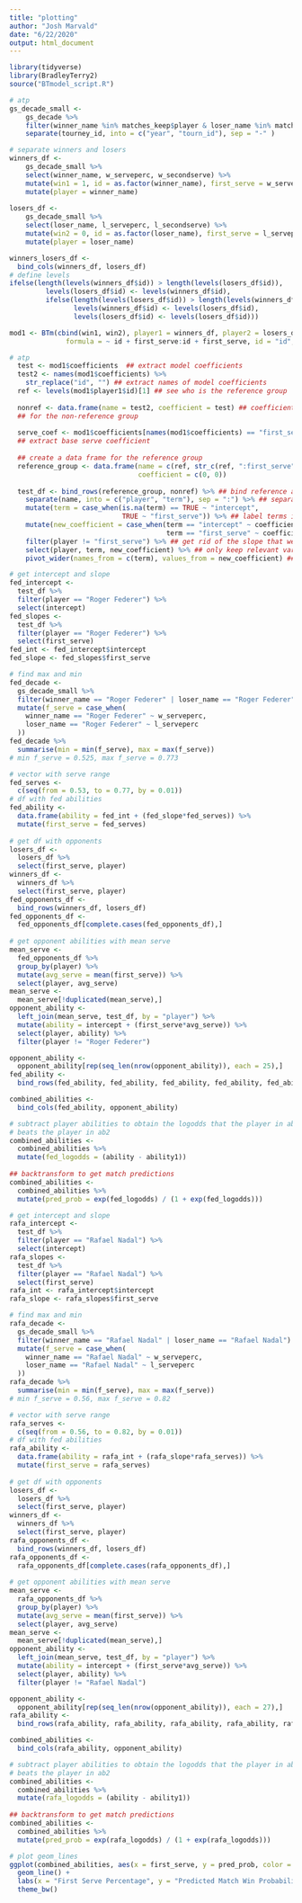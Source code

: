```yaml
---
title: "plotting"
author: "Josh Marvald"
date: "6/22/2020"
output: html_document
---
```




```r
library(tidyverse)
library(BradleyTerry2)
source("BTmodel_script.R")
```



```r
# atp
gs_decade_small <- 
    gs_decade %>%
    filter(winner_name %in% matches_keep$player & loser_name %in% matches_keep$player) %>%
    separate(tourney_id, into = c("year", "tourn_id"), sep = "-" )

# separate winners and losers
winners_df <-
    gs_decade_small %>%
    select(winner_name, w_serveperc, w_secondserve) %>%
    mutate(win1 = 1, id = as.factor(winner_name), first_serve = w_serveperc) %>%
    mutate(player = winner_name)
  
losers_df <-
    gs_decade_small %>%
    select(loser_name, l_serveperc, l_secondserve) %>%
    mutate(win2 = 0, id = as.factor(loser_name), first_serve = l_serveperc) %>%
    mutate(player = loser_name)

winners_losers_df <-
  bind_cols(winners_df, losers_df)
# define levels
ifelse(length(levels(winners_df$id)) > length(levels(losers_df$id)), 
         levels(losers_df$id) <- levels(winners_df$id), 
         ifelse(length(levels(losers_df$id)) > length(levels(winners_df$id)),
                levels(winners_df$id) <- levels(losers_df$id),
                levels(losers_df$id) <- levels(losers_df$id)))

mod1 <- BTm(cbind(win1, win2), player1 = winners_df, player2 = losers_df, 
              formula = ~ id + first_serve:id + first_serve, id = "id", data = gs_decade_small)
```


```r
# atp
  test <- mod1$coefficients  ## extract model coefficients
  test2 <- names(mod1$coefficients) %>%
    str_replace("id", "") ## extract names of model coefficients
  ref <- levels(mod1$player1$id)[1] ## see who is the reference group
  
  nonref <- data.frame(name = test2, coefficient = test) ## coefficients
  ## for the non-reference group
  
  serve_coef <- mod1$coefficients[names(mod1$coefficients) == "first_serve"]
  ## extract base serve coefficient
  
  ## create a data frame for the reference group
  reference_group <- data.frame(name = c(ref, str_c(ref, ":first_serve")),
                                coefficient = c(0, 0))
  
  test_df <- bind_rows(reference_group, nonref) %>% ## bind reference and non-reference coefficients
    separate(name, into = c("player", "term"), sep = ":") %>% ## separate names from the interaction with serve percentage
    mutate(term = case_when(is.na(term) == TRUE ~ "intercept",
                            TRUE ~ "first_serve")) %>% ## label terms intercept for intercepts and first_serve for slopes
    mutate(new_coefficient = case_when(term == "intercept" ~ coefficient,
                                       term == "first_serve" ~ coefficient + serve_coef)) %>% ## define the slope by adding the serve coefficient to the value of first_serve for a particular player (similar to what you would do in STAT 213 when you had an interaction between a categorical and quantitative variable and you wanted to make predictions)
    filter(player != "first_serve") %>% ## get rid of the slope that we just added: it's useless now
    select(player, term, new_coefficient) %>% ## only keep relevant variables
    pivot_wider(names_from = c(term), values_from = new_coefficient) ## tidy up by having each player occupy his own row
```

```r
# get intercept and slope
fed_intercept <- 
  test_df %>%
  filter(player == "Roger Federer") %>%
  select(intercept)
fed_slopes <-
  test_df %>%
  filter(player == "Roger Federer") %>%
  select(first_serve)
fed_int <- fed_intercept$intercept
fed_slope <- fed_slopes$first_serve

# find max and min
fed_decade <-
  gs_decade_small %>%
  filter(winner_name == "Roger Federer" | loser_name == "Roger Federer") %>%
  mutate(f_serve = case_when(
    winner_name == "Roger Federer" ~ w_serveperc,
    loser_name == "Roger Federer" ~ l_serveperc
  )) 
fed_decade %>%
  summarise(min = min(f_serve), max = max(f_serve))
# min f_serve = 0.525, max f_serve = 0.773

# vector with serve range
fed_serves <-
  c(seq(from = 0.53, to = 0.77, by = 0.01))
# df with fed abilities
fed_ability <-
  data.frame(ability = fed_int + (fed_slope*fed_serves)) %>%
  mutate(first_serve = fed_serves)
  
# get df with opponents 
losers_df <-
  losers_df %>%
  select(first_serve, player)
winners_df <-
  winners_df %>%
  select(first_serve, player)
fed_opponents_df <-
  bind_rows(winners_df, losers_df)
fed_opponents_df <-
  fed_opponents_df[complete.cases(fed_opponents_df),]
  
# get opponent abilities with mean serve
mean_serve <-
  fed_opponents_df %>%
  group_by(player) %>%
  mutate(avg_serve = mean(first_serve)) %>%
  select(player, avg_serve)
mean_serve <-
  mean_serve[!duplicated(mean_serve),]
opponent_ability <-
  left_join(mean_serve, test_df, by = "player") %>%
  mutate(ability = intercept + (first_serve*avg_serve)) %>%
  select(player, ability) %>%
  filter(player != "Roger Federer")

opponent_ability <-
  opponent_ability[rep(seq_len(nrow(opponent_ability)), each = 25),]
fed_ability <-
  bind_rows(fed_ability, fed_ability, fed_ability, fed_ability, fed_ability, fed_ability, fed_ability, fed_ability, fed_ability, fed_ability, fed_ability, fed_ability, fed_ability, fed_ability, fed_ability, fed_ability, fed_ability, fed_ability, fed_ability, fed_ability, fed_ability, fed_ability, fed_ability, fed_ability, fed_ability, fed_ability, fed_ability, fed_ability)

combined_abilities <-
  bind_cols(fed_ability, opponent_ability)

# subtract player abilities to obtain the logodds that the player in ab1
# beats the player in ab2
combined_abilities <-
  combined_abilities %>%
  mutate(fed_logodds = (ability - ability1))
  
## backtransform to get match predictions
combined_abilities <-
  combined_abilities %>%
  mutate(pred_prob = exp(fed_logodds) / (1 + exp(fed_logodds)))
```

```r
# get intercept and slope
rafa_intercept <- 
  test_df %>%
  filter(player == "Rafael Nadal") %>%
  select(intercept)
rafa_slopes <-
  test_df %>%
  filter(player == "Rafael Nadal") %>%
  select(first_serve)
rafa_int <- rafa_intercept$intercept
rafa_slope <- rafa_slopes$first_serve

# find max and min
rafa_decade <-
  gs_decade_small %>%
  filter(winner_name == "Rafael Nadal" | loser_name == "Rafael Nadal") %>%
  mutate(f_serve = case_when(
    winner_name == "Rafael Nadal" ~ w_serveperc,
    loser_name == "Rafael Nadal" ~ l_serveperc
  )) 
rafa_decade %>%
  summarise(min = min(f_serve), max = max(f_serve))
# min f_serve = 0.56, max f_serve = 0.82

# vector with serve range
rafa_serves <-
  c(seq(from = 0.56, to = 0.82, by = 0.01))
# df with fed abilities
rafa_ability <-
  data.frame(ability = rafa_int + (rafa_slope*rafa_serves)) %>%
  mutate(first_serve = rafa_serves)
  
# get df with opponents 
losers_df <-
  losers_df %>%
  select(first_serve, player)
winners_df <-
  winners_df %>%
  select(first_serve, player)
rafa_opponents_df <-
  bind_rows(winners_df, losers_df)
rafa_opponents_df <-
  rafa_opponents_df[complete.cases(rafa_opponents_df),]
  
# get opponent abilities with mean serve
mean_serve <-
  rafa_opponents_df %>%
  group_by(player) %>%
  mutate(avg_serve = mean(first_serve)) %>%
  select(player, avg_serve)
mean_serve <-
  mean_serve[!duplicated(mean_serve),]
opponent_ability <-
  left_join(mean_serve, test_df, by = "player") %>%
  mutate(ability = intercept + (first_serve*avg_serve)) %>%
  select(player, ability) %>%
  filter(player != "Rafael Nadal")

opponent_ability <-
  opponent_ability[rep(seq_len(nrow(opponent_ability)), each = 27),]
rafa_ability <-
  bind_rows(rafa_ability, rafa_ability, rafa_ability, rafa_ability, rafa_ability, rafa_ability, rafa_ability, rafa_ability, rafa_ability, rafa_ability, rafa_ability, rafa_ability, rafa_ability, rafa_ability, rafa_ability, rafa_ability, rafa_ability, rafa_ability, rafa_ability, rafa_ability, rafa_ability, rafa_ability, rafa_ability, rafa_ability, rafa_ability, rafa_ability, rafa_ability, rafa_ability)

combined_abilities <-
  bind_cols(rafa_ability, opponent_ability)

# subtract player abilities to obtain the logodds that the player in ab1
# beats the player in ab2
combined_abilities <-
  combined_abilities %>%
  mutate(rafa_logodds = (ability - ability1))
  
## backtransform to get match predictions
combined_abilities <-
  combined_abilities %>%
  mutate(pred_prob = exp(rafa_logodds) / (1 + exp(rafa_logodds)))
```


```r
# plot geom_lines
ggplot(combined_abilities, aes(x = first_serve, y = pred_prob, color = player)) +
  geom_line() +
  labs(x = "First Serve Percentage", y = "Predicted Match Win Probability", color = "Opponent") +
  theme_bw()
```







